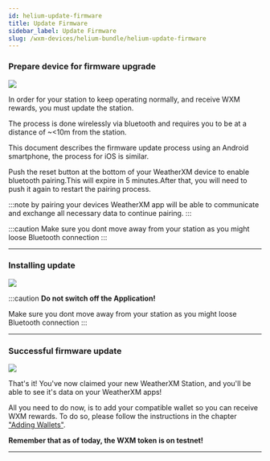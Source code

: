 ```yaml
---
id: helium-update-firmware
title: Update Firmware
sidebar_label: Update Firmware
slug: /wxm-devices/helium-bundle/helium-update-firmware
---
```



### Prepare device for firmware upgrade 


<section class="explanation small-big">
  <img src={useBaseUrl("img/wxm-devices/helium-bundle/update-station.svg")} />
  <span>

In order for your station to keep operating normally, and receive WXM rewards, you must update the station.

The process is done wirelessly via bluetooth and requires you to be at a distance of ~<10m from the station.

This document describes the firmware update process using an Android smartphone, the process for iOS is similar.

Push the reset button at the bottom of your WeatherXM device to enable bluetooth pairing.This will expire in 5 minutes.After that, you will need to push it again to restart the pairing process.

:::note
by pairing your devices WeatherXM app will be able to communicate and exchange all necessary data to continue pairing.
:::

:::caution
Make sure you dont move away from your station as you might loose Bluetooth connection
:::
  </span>
</section>

<hr/>

### Installing update 


<section class="explanation small-big">
  <img src={useBaseUrl("img/wxm-devices/helium-bundle/installing-update.svg")} />
  <span>



:::caution
**Do not switch off the Application!**

Make sure you dont move away from your station as you might loose Bluetooth connection
:::
  </span>
</section>

<hr/>

### Successful firmware update  


<section class="explanation small-big">
  <img src={useBaseUrl("img/wxm-devices/helium-bundle/station-updated.svg")} />
  <span>

That's it! You've now claimed your new WeatherXM Station, and you'll be able to see it's data on your WeatherXM apps!

All you need to do now, is to add your compatible wallet so you can receive WXM rewards. To do so, please follow the instructions in the chapter ["Adding Wallets"](/wallet/adding-wallet). 

**Remember that as of today, the WXM token is on testnet!**


  </span>
</section>

<hr/>